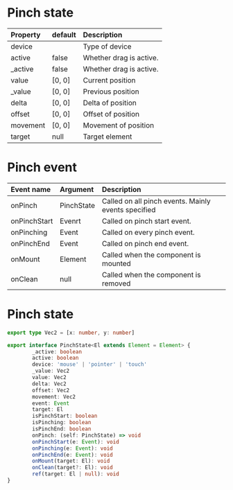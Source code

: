 # Pinch state

| Property | default | Description             |
| :------- | :------ | :---------------------- |
| device   |         | Type of device          |
| active   | false   | Whether drag is active. |
| \_active | false   | Whether drag is active. |
| value    | [0, 0]  | Current position        |
| \_value  | [0, 0]  | Previous position       |
| delta    | [0, 0]  | Delta of position       |
| offset   | [0, 0]  | Offset of position      |
| movement | [0, 0]  | Movement of position    |
| target   | null    | Target element          |

# Pinch event

| Event name   | Argument   | Description                                         |
| :----------- | :--------- | :-------------------------------------------------- |
| onPinch      | PinchState | Called on all pinch events. Mainly events specified |
| onPinchStart | Evenrt     | Called on pinch start event.                        |
| onPinching   | Event      | Called on every pinch event.                        |
| onPinchEnd   | Event      | Called on pinch end event.                          |
| onMount      | Element    | Called when the component is mounted                |
| onClean      | null       | Called when the component is removed                |

# Pinch state

```ts
export type Vec2 = [x: number, y: number]

export interface PinchState<El extends Element = Element> {
        _active: boolean
        active: boolean
        device: 'mouse' | 'pointer' | 'touch'
        _value: Vec2
        value: Vec2
        delta: Vec2
        offset: Vec2
        movement: Vec2
        event: Event
        target: El
        isPinchStart: boolean
        isPinching: boolean
        isPinchEnd: boolean
        onPinch: (self: PinchState) => void
        onPinchStart(e: Event): void
        onPinching(e: Event): void
        onPinchEnd(e: Event): void
        onMount(target: El): void
        onClean(target?: El): void
        ref(target: El | null): void
}
```
